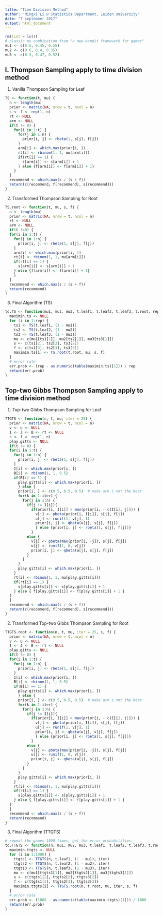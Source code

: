 ```yaml
---
title: "Time Division Method"
author: "Mingxi Li @ Statistics Department, Leiden University"
date: "7 september 2017"
output: html_document
---
```


```r
rm(list = ls())
# classic mu combination from "a new bandit framework for games"
mu1 <- c(0.5, 0.45, 0.55)
mu2 <- c(0.6, 0.4, 0.35)
mu3 <- c(0.3, 0.47, 0.52)
```

## I. Thompson Sampling apply to time division method

1. Vanilla Thompson Sampling for Leaf

```r
TS <- function(t, mu) {
  n <- length(mu)
  prior <- matrix(NA, nrow = t, ncol = n)
  s <- f <- rep(1, n)
  rt <- NULL
  arm <- NULL
  if(t != 0) {
    for(i in 1:t) {
      for(j in 1:n) {
        prior[i, j] <- rbeta(1, s[j], f[j])
      }
      arm[i] <- which.max(prior[i, ])
      rt[i] <- rbinom(1, 1, mu[arm[i]])
      if(rt[i] == 1) {
        s[arm[i]] <- s[arm[i]] + 1
      } else {f[arm[i]] <- f[arm[i]] + 1}
    }
  }
  recommend <- which.max(s / (s + f))
  return(c(recommend, f[recommend], s[recommend]))
}
```

2. Transformed Thompson Sampling for Root

```r
TS.root <- function(t, mu, s, f) {
  n <- length(mu)
  prior <- matrix(NA, nrow = t, ncol = n)
  rt <- NULL
  arm <- NULL
  if(t !=0) {
  for(i in 1:t) {
    for(j in 1:n) {
      prior[i, j] <- rbeta(1, s[j], f[j])
    }
    arm[i] <- which.max(prior[i, ])
    rt[i] <- rbinom(1, 1, mu[arm[i]])
    if(rt[i] == 1) {
      s[arm[i]] <- s[arm[i]] + 1
    } else {f[arm[i]] <- f[arm[i]] + 1}
    }
  }
  recommend <- which.max(s / (s + f))
  return(recommend)
}
```

3. Final Algorithm (TS)

```r
td.TS <- function(mu1, mu2, mu3, t.leaf1, t.leaf2, t.leaf3, t.root, rep) {
  maximin.ts <- NULL
  for (i in 1:rep) {
    ts1 <- TS(t.leaf1, (1 - mu1))
    ts2 <- TS(t.leaf2, (1 - mu2))
    ts3 <- TS(t.leaf3, (1 - mu3))
    mu <- c(mu1[ts1[1]], mu2[ts2[1]], mu3[ts3[1]])
    s <- c(ts1[2], ts2[2], ts3[2])
    f <- c(ts1[3], ts2[3], ts3[3])
    maximin.ts[i] <- TS.root(t.root, mu, s, f) 
  }
  # error rate
  err.prob <- (rep - as.numeric(table(maximin.ts)[1])) / rep
  return(err.prob)
}
```

## Top-two Gibbs Thompson Sampling apply to time division method

1. Top-two Gibbs Thompson Sampling for Leaf

```r
TTGTS <- function(n, t, mu, iter = 25) {
  prior <- matrix(NA, nrow = t, ncol = n)
  v <- u <- NULL
  I <- J <- B <- rt <- NULL
  s <- f <- rep(1, n)
  play.gitts <- NULL
  if(t != 0) {
  for(i in 1:t) {
    for(j in 1:n) {
      prior[i, j] <- rbeta(1, s[j], f[j])
    }
    I[i] <- which.max(prior[i, ])
    B[i] <- rbinom(1, 1, 0.5)
    if(B[i] == 1) {
      play.gitts[i] <- which.max(prior[i, ])
      } else {
      prior[i, ] <- c(0.5, 0.5, 0.5)  # make arm i not the best
      for(k in 1:iter) {
        for(j in 1:n) {
          if(j != I[i]){
            if(prior[i, I[i]] > max(prior[i, - c(I[i], j)])) {
              v[j] <- pbeta(prior[i, I[i]], s[j], f[j])
              u[j] <- runif(1, v[j], 1)
              prior[i, j] <- qbeta(u[j], s[j], f[j])
              } else {prior[i, j] <- rbeta(1, s[j], f[j])}
            }
          else {
            v[j] <- pbeta(max(prior[i, -j]), s[j], f[j])
            u[j] <- runif(1, 0, v[j])
            prior[i, j] <- qbeta(u[j], s[j], f[j])
          }
        }
      }
      play.gitts[i] <- which.max(prior[i, ])
    }
    rt[i] <- rbinom(1, 1, mu[play.gitts[i]]) 
    if(rt[i] == 1) {
      s[play.gitts[i]] <- s[play.gitts[i]] + 1
    } else { f[play.gitts[i]] <- f[play.gitts[i]] + 1 }
  }
  }
  recommend <- which.max(s / (s + f))
  return(c(recommend, f[recommend], s[recommend]))
} 
```

2. Transformed Top-two Gibbs Thompson Sampling for Root

```r
TTGTS.root <- function(n, t, mu, iter = 25, s, f) {
  prior <- matrix(NA, nrow = t, ncol = n)
  v <- u <- NULL
  I <- J <- B <- rt <- NULL
  play.gitts <- NULL
  if(t != 0) {
  for(i in 1:t) {
    for(j in 1:n) {
      prior[i, j] <- rbeta(1, s[j], f[j])
    }
    I[i] <- which.max(prior[i, ])
    B[i] <- rbinom(1, 1, 0.5)
    if(B[i] == 1) {
      play.gitts[i] <- which.max(prior[i, ])
      } else {
      prior[i, ] <- c(0.5, 0.5, 0.5)  # make arm i not the best
      for(k in 1:iter) {
        for(j in 1:n) {
          if(j != I[i]){
            if(prior[i, I[i]] > max(prior[i, - c(I[i], j)])) {
              v[j] <- pbeta(prior[i, I[i]], s[j], f[j])
              u[j] <- runif(1, v[j], 1)
              prior[i, j] <- qbeta(u[j], s[j], f[j])
              } else {prior[i, j] <- rbeta(1, s[j], f[j])}
            }
          else {
            v[j] <- pbeta(max(prior[i, -j]), s[j], f[j])
            u[j] <- runif(1, 0, v[j])
            prior[i, j] <- qbeta(u[j], s[j], f[j])
          }
        }
      }
      play.gitts[i] <- which.max(prior[i, ])
    }
    rt[i] <- rbinom(1, 1, mu[play.gitts[i]]) 
    if(rt[i] == 1) {
      s[play.gitts[i]] <- s[play.gitts[i]] + 1
    } else { f[play.gitts[i]] <- f[play.gitts[i]] + 1 }
  }
  }
  recommend <- which.max(s / (s + f))
  return(recommend)
} 
```

3. Final Algorithm (TTGTS)

```r
# repeat the games 1000 times, get the error probabilities:
td.TTGTS <- function(n, mu1, mu2, mu3, t.leaf1, t.leaf2, t.leaf3, t.root, iter=25) {
  maximin.ttgts <- NULL
  for (i in 1:1000) {
    ttgts1 <- TTGTS(n, t.leaf1, (1 - mu1), iter)
    ttgts2 <- TTGTS(n, t.leaf2, (1 - mu2), iter)
    ttgts3 <- TTGTS(n, t.leaf3, (1 - mu3), iter)
    mu <- c(mu1[ttgts1[1]], mu2[ttgts2[1]], mu3[ttgts3[1]])
    s <- c(ttgts1[2], ttgts2[2], ttgts3[2])
    f <- c(ttgts1[3], ttgts2[3], ttgts3[3])
    maximin.ttgts[i] <- TTGTS.root(n, t.root, mu, iter, s, f) 
  }
  # error rate
  err.prob <- (1000 - as.numeric(table(maximin.ttgts)[1])) / 1000
  return(err.prob)
}
```


